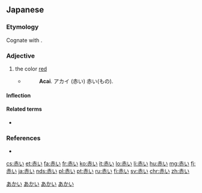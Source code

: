 ==Japanese==
{{ja-kanjitab|あか|sort=あかい|yomi=kun}}

===Etymology===
{{ja-adj-ku|赤し|aka}} Cognate with {{term|明るい|akarui|bright|lang=ja}}.

===Adjective===
{{ja-adj|infl=い|あかい}}

# the color [[red]]
#* {{RQ:Nippo Jisho|9}}
#*: '''Acai'''. アカイ (赤い) 赤い(もの).

====Inflection====
{{ja-i|あか}}

====Related terms====
* {{l|ja|赤|tr=aka}}

===References===
* {{R:Nippo Jisho}}

[[Category:ja:Colors|あかい]]
[[Category:ja:Reds|あかい]]
[[Category:1000 Japanese basic words|あかい]]
[[Category:ja:JLPT-5|あかい]]

[[cs:赤い]]
[[et:赤い]]
[[fa:赤い]]
[[fr:赤い]]
[[ko:赤い]]
[[it:赤い]]
[[lo:赤い]]
[[li:赤い]]
[[hu:赤い]]
[[mg:赤い]]
[[fj:赤い]]
[[ja:赤い]]
[[nds:赤い]]
[[pl:赤い]]
[[pt:赤い]]
[[ru:赤い]]
[[fi:赤い]]
[[sv:赤い]]
[[chr:赤い]]
[[zh:赤い]]